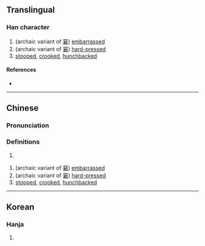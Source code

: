 {{character info/new}}
==Translingual==

===Han character===
{{Han char|rn=9|rad=人|as=12|sn=14|four=|canj=OJCR,XOJCR|ids=⿰亻窘}}

# (archaic variant of [[窘]]) [[embarrassed]]
# (archaic variant of [[窘]]) [[hard-pressed]]
# [[stooped]], [[crooked]], [[hunchbacked]]

====References====
* {{Han ref|kx=0116.130|dkj=01089|dj=0247.250|hdz=10222.060|uh=50D2|ud=20690}}

----

==Chinese==
{{zh-forms}}

===Pronunciation===
{{zh-pron
|m=jiǒng
|c=kwan3
|mc=y
|oc=y
|ma=
|cat=a
}}

===Definitions===
{{zh-hanzi}}

# {{rfdef|zh}}

# (archaic variant of [[窘]]) [[embarrassed]]
# (archaic variant of [[窘]]) [[hard-pressed]]
# [[stooped]], [[crooked]], [[hunchbacked]]

----

==Korean==

===Hanja===
{{ko-hanja|hangeul=군|rv=gun|mr=kun|y=kwun}}

# {{rfdef|ko|sort=人12}}